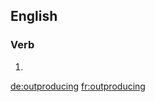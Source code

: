 ==English==

===Verb===
{{head|en}}

# {{present participle of|outproduce|lang=en}}

[[de:outproducing]]
[[fr:outproducing]]